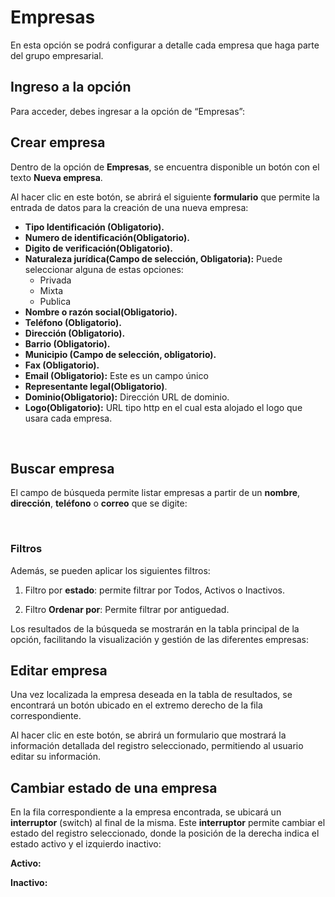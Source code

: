 
# Empresas

En esta opción se podrá configurar a detalle cada empresa que haga parte del grupo empresarial.

## Ingreso a la opción 
Para acceder, debes ingresar a la opción de “Empresas”:
<br />
<div className="contenedor-imagenes">
  <ImageZoom
    src="/empresas.webp"
    alt="Apartado empresas"
    width={800}
    height={300}
  />
</div>

## Crear empresa

Dentro de la opción de **Empresas**, se encuentra disponible un botón con el texto **Nueva empresa**. 
<br />
<div className="contenedor-imagenes">
  <ImageZoom
    src="/nuevaEmpresa.webp"
    alt="Nueva empresa"
    width={800}
    height={300}
  />
</div>

Al hacer clic en este botón, se abrirá el siguiente **formulario** que permite la entrada de datos para la creación de una nueva empresa:

- **Tipo Identificación (Obligatorio).**
- **Numero de identificación(Obligatorio).**
- **Digito de verificación(Obligatorio).**
- **Naturaleza jurídica(Campo de selección, Obligatoria):** Puede seleccionar alguna de estas opciones:
    - Privada
    - Mixta
    - Publica
- **Nombre o razón social(Obligatorio).**
- **Teléfono (Obligatorio).**
- **Dirección (Obligatorio).**
- **Barrio (Obligatorio).**
- **Municipio (Campo de selección, obligatorio).**
- **Fax (Obligatorio).**
- **Email (Obligatorio):** Este es un campo único
- **Representante legal(Obligatorio)**.
- **Dominio(Obligatorio):** Dirección URL de dominio.
- **Logo(Obligatorio):** URL tipo http en el cual esta alojado el logo que usara cada empresa.

<br />
<div className="contenedor-imagenes">
  <ImageZoom
    src="/formularioEmpresaVacio.webp"
    alt="Formulario Empresa"
    width={600}
    height={300}
  />
</div>

## Buscar empresa

El campo de búsqueda permite listar empresas a partir de un **nombre**, **dirección**, **teléfono** o **correo** que se digite:

<br />
<div className="contenedor-imagenes">
  <ImageZoom
    src="/buscarEmpresa.webp"
    alt="Buscar empresa"
    width={700}
    height={300}
  />
</div>

### Filtros
Además, se pueden aplicar los siguientes filtros:

1. Filtro por **estado**: permite filtrar por Todos, Activos o Inactivos.

<div className="contenedor-imagenes">
  <ImageZoom
    src="/filtroEstado.webp"
    alt="Filtro por estado"
    width={700}
    height={300}
  />
</div>

2. Filtro **Ordenar por**: Permite filtrar por antiguedad.

<div className="contenedor-imagenes">
  <ImageZoom
    src="/filtroOrdenar.webp"
    alt="Filtro ordenar por"
    width={700}
    height={300}
  />
</div>

Los resultados de la búsqueda se mostrarán en la tabla principal de la opción, facilitando la visualización y gestión de las diferentes empresas:
<br />
<div className="contenedor-imagenes">
  <ImageZoom
    src="/resultadoFiltro.webp"
    alt="Resultados del filtro"
    width={700}
    height={300}
  />
</div>

## Editar empresa 

Una vez localizada la empresa deseada en la tabla de resultados, se encontrará un botón ubicado en el extremo derecho de la fila correspondiente.
<br />
<div className="contenedor-imagenes">
  <ImageZoom
    src="/editarEmpresa.webp"
    alt="Botón editar empresa"
    width={700}
    height={300}
  />
</div>

Al hacer clic en este botón, se abrirá un formulario que mostrará la información detallada del registro seleccionado, permitiendo al usuario editar su información.
<br />
<div className="contenedor-imagenes">
  <ImageZoom
    src="/formularioEditarEmpresa.webp"
    alt="Formulario para editar empresa"
    width={600}
    height={300}
  />
</div>

## Cambiar estado de una empresa

En la fila correspondiente a la empresa encontrada, se ubicará un **interruptor** (switch) al final de la misma. Este **interruptor** permite cambiar el estado del registro seleccionado, donde la posición de la derecha indica el estado activo y el izquierdo inactivo:

**Activo:**
<br />
<div className="contenedor-imagenes">
  <ImageZoom
    src="/empresaActiva.webp"
    alt="Interruptor de empresa activa"
    width={700}
    height={300}
  />
</div>

**Inactivo:**
<br />
<div className="contenedor-imagenes">
  <ImageZoom
    src="/empresaInactiva.webp"
    alt="Interruptor de empresa inactiva"
    width={700}
    height={300}
  />
</div>